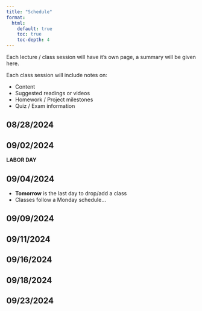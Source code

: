 ```yaml
---
title: "Schedule"
format:
  html:
    default: true
    toc: true
    toc-depth: 4
---
```


Each lecture / class session will have it's own page, a summary will be given here.

Each class session will include notes on:

- Content
- Suggested readings or videos
- Homework / Project milestones
- Quiz / Exam information

## 08/28/2024

## 09/02/2024

**LABOR DAY**

## 09/04/2024

- **Tomorrow** is the last day to drop/add a class
- Classes follow a Monday schedule...

## 09/09/2024

## 09/11/2024

## 09/16/2024

## 09/18/2024

## 09/23/2024

